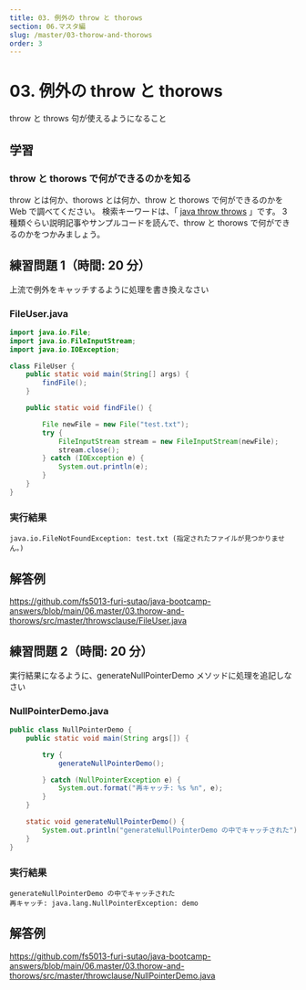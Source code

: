 ```yaml
---
title: 03. 例外の throw と thorows
section: 06.マスタ編
slug: /master/03-thorow-and-thorows
order: 3
---
```


# 03. 例外の throw と thorows

<p className="goal">  throw と throws 句が使えるようになること</p>

## 学習

### throw と thorows で何ができるのかを知る

throw とは何か、thorows とは何か、throw と thorows で何ができるのかを Web で調べてください。
検索キーワードは、「 [java throw throws](https://www.google.com/search?q=java+throw+throws) 」です。
3 種類ぐらい説明記事やサンプルコードを読んで、throw と thorows で何ができるのかをつかみましょう。

## 練習問題 1（時間: 20 分）

上流で例外をキャッチするように処理を書き換えなさい

### FileUser.java

``` java
import java.io.File;
import java.io.FileInputStream;
import java.io.IOException;

class FileUser {
    public static void main(String[] args) {
        findFile();
    }

    public static void findFile() {

        File newFile = new File("test.txt");
        try {
            FileInputStream stream = new FileInputStream(newFile);
            stream.close();
        } catch (IOException e) {
            System.out.println(e);
        }
    }
}
```
### 実行結果

``` console
java.io.FileNotFoundException: test.txt (指定されたファイルが見つかりません。)
```

## 解答例

https://github.com/fs5013-furi-sutao/java-bootcamp-answers/blob/main/06.master/03.thorow-and-thorows/src/master/throwsclause/FileUser.java

## 練習問題 2（時間: 20 分）

実行結果になるように、generateNullPointerDemo メソッドに処理を追記しなさい

### NullPointerDemo.java

``` java
public class NullPointerDemo {
    public static void main(String args[]) {

        try {
            generateNullPointerDemo();

        } catch (NullPointerException e) {
            System.out.format("再キャッチ: %s %n", e);
        }
    }

    static void generateNullPointerDemo() {
        System.out.println("generateNullPointerDemo の中でキャッチされた");
    }
}
```

### 実行結果

``` console
generateNullPointerDemo の中でキャッチされた
再キャッチ: java.lang.NullPointerException: demo 
```

## 解答例

https://github.com/fs5013-furi-sutao/java-bootcamp-answers/blob/main/06.master/03.thorow-and-thorows/src/master/throwclause/NullPointerDemo.java
